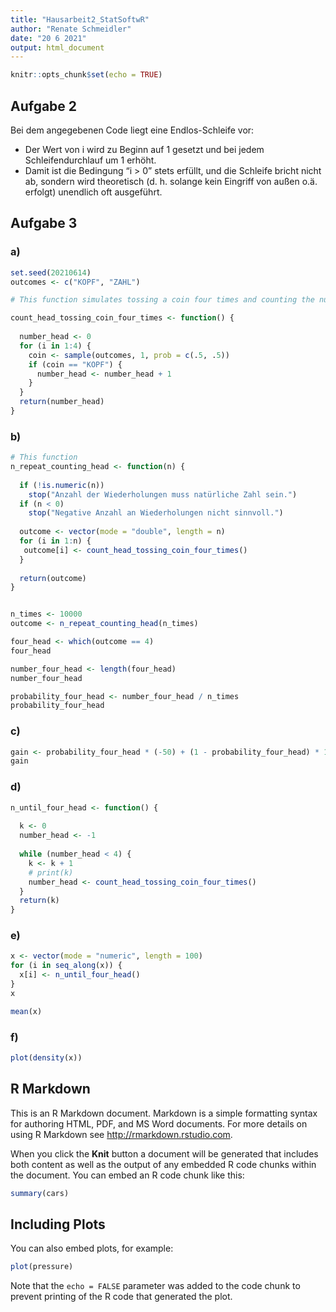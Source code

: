 ```yaml
---
title: "Hausarbeit2_StatSoftwR"
author: "Renate Schmeidler"
date: "20 6 2021"
output: html_document
---
```


```r
knitr::opts_chunk$set(echo = TRUE)
```

## Aufgabe 2

Bei dem angegebenen Code liegt eine Endlos-Schleife vor:  

- Der Wert von i wird zu Beginn auf 1 gesetzt und bei jedem Schleifendurchlauf um 1 erhöht.  
- Damit ist die Bedingung "i \> 0" stets erfüllt, und die Schleife bricht nicht ab, sondern wird theoretisch (d. h. solange kein Eingriff von außen o.ä. erfolgt) unendlich oft ausgeführt.

## Aufgabe 3

### a)
```r
set.seed(20210614)
outcomes <- c("KOPF", "ZAHL")

# This function simulates tossing a coin four times and counting the number of Heads ("KOPF") that appear. 

count_head_tossing_coin_four_times <- function() {
  
  number_head <- 0
  for (i in 1:4) {
    coin <- sample(outcomes, 1, prob = c(.5, .5))
    if (coin == "KOPF") {
      number_head <- number_head + 1
    }
  }
  return(number_head)
}
```


### b) 
```r
# This function 
n_repeat_counting_head <- function(n) {
  
  if (!is.numeric(n)) 
    stop("Anzahl der Wiederholungen muss natürliche Zahl sein.")
  if (n < 0)
    stop("Negative Anzahl an Wiederholungen nicht sinnvoll.")
  
  outcome <- vector(mode = "double", length = n)
  for (i in 1:n) {
   outcome[i] <- count_head_tossing_coin_four_times()
  }
  
  return(outcome)
}


n_times <- 10000
outcome <- n_repeat_counting_head(n_times)

four_head <- which(outcome == 4)
four_head

number_four_head <- length(four_head)
number_four_head

probability_four_head <- number_four_head / n_times
probability_four_head

```

### c) 

```r
gain <- probability_four_head * (-50) + (1 - probability_four_head) * 1
gain
```

### d)
```r
n_until_four_head <- function() {
  
  k <- 0
  number_head <- -1
  
  while (number_head < 4) {
    k <- k + 1
    # print(k)
    number_head <- count_head_tossing_coin_four_times()
  }
  return(k)
}


```

### e)
```r
x <- vector(mode = "numeric", length = 100)
for (i in seq_along(x)) {
  x[i] <- n_until_four_head()
}
x

mean(x)

```

### f) 

```r
plot(density(x))
```


## 

## R Markdown

This is an R Markdown document. Markdown is a simple formatting syntax for authoring HTML, PDF, and MS Word documents. For more details on using R Markdown see <http://rmarkdown.rstudio.com>.

When you click the **Knit** button a document will be generated that includes both content as well as the output of any embedded R code chunks within the document. You can embed an R code chunk like this:

```r
summary(cars)
```

## Including Plots

You can also embed plots, for example:

```r
plot(pressure)
```

Note that the `echo = FALSE` parameter was added to the code chunk to prevent printing of the R code that generated the plot.
